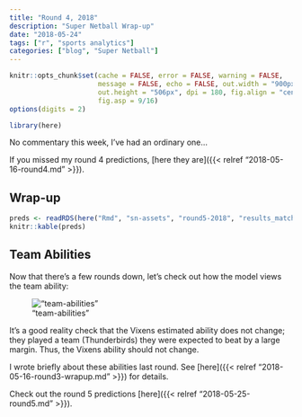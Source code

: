 ```yaml
---
title: "Round 4, 2018"
description: "Super Netball Wrap-up"
date: "2018-05-24"
tags: ["r", "sports analytics"]
categories: ["blog", "Super Netball"]
---
```


<!-- Time-stamp: <2018-05-25 20:16:33 (slane)> -->

```r
knitr::opts_chunk$set(cache = FALSE, error = FALSE, warning = FALSE,
                      message = FALSE, echo = FALSE, out.width = "900px",
                      out.height = "506px", dpi = 180, fig.align = "center",
                      fig.asp = 9/16)
options(digits = 2)

```

```r
library(here)

```

No commentary this week, I've had an ordinary one...

If you missed my round 4 predictions, [here they are]({{< relref "2018-05-16-round4.md" >}}).

## Wrap-up

```r
preds <- readRDS(here("Rmd", "sn-assets", "round5-2018", "results_match.rds"))
knitr::kable(preds)

```

<!-- Is the model now hitting its stride? It gave the Vixens a 36% chance of winning, and unfortunately they went down to the Firebirds, who are looking quite strong. -->

<!-- The Fever were very slight favourites (56%) away from home, and they got the job done against the Lightning who rely do have a premiership hangover. -->

<!-- The Magpies were strong favourites (80%) against the Thunderbirds, and the result was a true thrashing. 20 goals the difference, poor ol' Thunderbirds, looks like another year of dwelling in the cellar. -->

<!-- The final game of the round saw the Swifts beat the Giants. The Giants were hotly fancied by the model (79%), but in a close game, the Swifts got the job done. -->

## Team Abilities

Now that there's a few rounds down, let's check out how the model views the team ability:

!["team-abilities"](sn-assets/round5-2018/abilities.png)

It's a good reality check that the Vixens estimated ability does not change; they played a team (Thunderbirds) they were expected to beat by a large margin. Thus, the Vixens ability should not change.

I wrote briefly about these abilities last round. See [here]({{< relref "2018-05-16-round3-wrapup.md" >}}) for details.

Check out the round 5 predictions [here]({{< relref "2018-05-25-round5.md" >}}).
